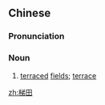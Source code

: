==Chinese==
{{zh-forms}}

===Pronunciation===
{{zh-pron
|m=tītián
|c=tai1 tin4
|mn=qz,xm:the-tiân/xm:the-chhân
|cat=n
}}

===Noun===
{{zh-noun}}

# {{lb|zh|agriculture}} [[terraced]] [[field]]s; [[terrace]]

[[zh:梯田]]